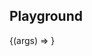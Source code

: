 
<Meta title="Components/Drawer" component={Drawer} />

## Playground

<Canvas>
  <Story
    name="Playground"
    args={{
      open: true,
    }}
  >
    {(args) => <Drawer {...args} />}
  </Story>
</Canvas>
